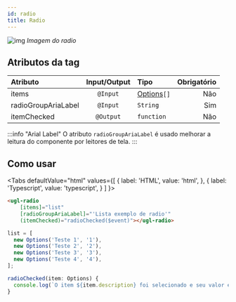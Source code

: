 ```yaml
---
id: radio
title: Radio
---
```



![img](../../static/img/components/radio.png)
_Imagem do radio_

## Atributos da tag

Atributo            | Input/Output   | Tipo                                 | Obrigatório
:------------------ | :------------: | :----------------------------------- | -------------:
items               | `@Input`       | [Options](/docs/models/options)`[]`  | Não
radioGroupAriaLabel | `@Input`       | `String`                             | Sim
itemChecked         | `@Output`      | `function`                           | Não

:::info "Arial Label"
O atributo `radioGroupAriaLabel` é usado melhorar a leitura do componente por leitores de tela.
:::

## Como usar

<Tabs
  defaultValue="html"
  values={[
    { label: 'HTML', value: 'html', },
    { label: 'Typescript', value: 'typescript', }
  ]
}>
<TabItem value="html">

```html
<ugl-radio
    [items]="list"
    [radioGroupAriaLabel]="'Lista exemplo de radio'"
    (itemChecked)="radioChecked($event)"></ugl-radio>
```

</TabItem>

<TabItem value="typescript">

```typescript
list = [
  new Options('Teste 1', '1'),
  new Options('Teste 2', '2'),
  new Options('Teste 3', '3'),
  new Options('Teste 4', '4'),
];

radioChecked(item: Options) {
  console.log(`O item ${item.description} foi selecionado e seu valor é ${item.value}.`);
}
```

</TabItem>
</Tabs>
